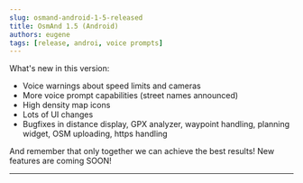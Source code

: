 ```yaml
---
slug: osmand-android-1-5-released
title: OsmAnd 1.5 (Android)
authors: eugene
tags: [release, androi, voice prompts]
---
```


What's new in this version:

* Voice warnings about speed limits and cameras
* More voice prompt capabilities (street names announced)
* High density map icons
* Lots of UI changes
* Bugfixes in distance display, GPX analyzer, waypoint handling, planning widget, OSM uploading, https handling

<!--truncate-->

<Translate android="yes" id="configure_profile" />

And remember that only together we can achieve the best results!
New features are coming SOON!

____________________________ 

<LinksTelegram/>
<AndroidStore/>
